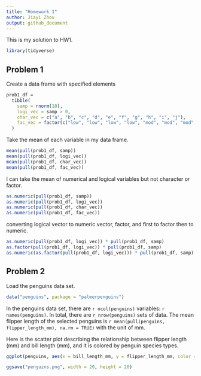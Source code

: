 ```yaml
---
title: "Homework 1"
author: Jiayi Zhou
output: github_document
---
```


This is my solution to HW1.

```r
library(tidyverse)
```

## Problem 1

Create a data frame with specified elements

```r
prob1_df = 
  tibble(
    samp = rnorm(10),
    logi_vec = samp > 0,
    char_vec = c("a", "b", "c", "d", "e", "f", "g", "h", "i", "j"),
    fac_vec = factor(c("low", "low", "low", "low", "mod", "mod", "mod", "high", "high", "high"))
  )
```

Take the mean of each variable in my data frame.

```r
mean(pull(prob1_df, samp))
mean(pull(prob1_df, logi_vec))
mean(pull(prob1_df, char_vec))
mean(pull(prob1_df, fac_vec))
```

I can take the mean of numerical and logical variables but not character or factor.

```r
as.numeric(pull(prob1_df, samp))
as.numeric(pull(prob1_df, logi_vec))
as.numeric(pull(prob1_df, char_vec))
as.numeric(pull(prob1_df, fac_vec))
```

converting logical vector to numeric vector, factor, and first to factor then to numeric.
```r
as.numeric(pull(prob1_df, logi_vec)) * pull(prob1_df, samp)
as.factor(pull(prob1_df, logi_vec)) * pull(prob1_df, samp)
as.numeric(as.factor(pull(prob1_df, logi_vec))) * pull(prob1_df, samp)
```

## Problem 2

Load the penguins data set.

```r
data("penguins", package = "palmerpenguins")
```

In the penguins data set, there are `r ncol(penguins)` variables: `r names(penguins)`. In total, there are `r nrow(penguins)` sets of data. The mean flipper length of the selected penguins is `r mean(pull(penguins, flipper_length_mm), na.rm = TRUE)` with the unit of mm. 

Here is the scatter plot describing the relationship between flipper length (mm) and bill length (mm), and it is colored by penguin species types.

```r
ggplot(penguins, aes(x = bill_length_mm, y = flipper_length_mm, color = as.factor(species))) + geom_point()

ggsave("penguins.png", width = 20, height = 20)
```


